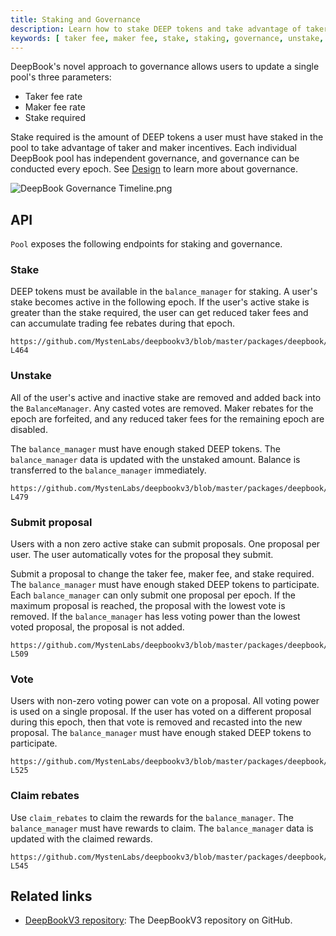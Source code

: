 ```yaml
---
title: Staking and Governance
description: Learn how to stake DEEP tokens and take advantage of taker and minter incentives.
keywords: [ taker fee, maker fee, stake, staking, governance, unstake, submit proposal, vote, claim rebates, deepbook pool, deepbook governance, deepbookv3 ]
---
```



DeepBook's novel approach to governance allows users to update a single pool's three parameters: 

- Taker fee rate
- Maker fee rate
- Stake required

Stake required is the amount of DEEP tokens a user must have staked in the pool to take advantage of taker and maker incentives. Each individual DeepBook pool has independent governance, and governance can be conducted every epoch. See [Design](./design.mdx#governance) to learn more about governance.

![DeepBook Governance Timeline.png](./images/governance.png)

## API

`Pool` exposes the following endpoints for staking and governance.

### Stake

DEEP tokens must be available in the `balance_manager` for staking. A user's stake becomes active in the following epoch. If the user's active stake is greater than the stake required, the user can get reduced taker fees and can accumulate trading fee rebates during that epoch.

```move reference 
https://github.com/MystenLabs/deepbookv3/blob/master/packages/deepbook/sources/pool.move#L450-L464
```

### Unstake

All of the user's active and inactive stake are removed and added back into the `BalanceManager`. Any casted votes are removed. Maker rebates for the epoch are forfeited, and any reduced taker fees for the remaining epoch are disabled.

The `balance_manager` must have enough staked DEEP tokens. The `balance_manager` data is updated with the unstaked amount. Balance is transferred to the `balance_manager` immediately.

```move reference 
https://github.com/MystenLabs/deepbookv3/blob/master/packages/deepbook/sources/pool.move#L466-L479
```

### Submit proposal

Users with a non zero active stake can submit proposals. One proposal per user. The user automatically votes for the proposal they submit.

Submit a proposal to change the taker fee, maker fee, and stake required. The `balance_manager` must have enough staked DEEP tokens to participate. Each `balance_manager` can only submit one proposal per epoch. If the maximum proposal is reached, the proposal with the lowest vote is removed. If the `balance_manager` has less voting power than the lowest voted proposal, the proposal is not added.

```move reference 
https://github.com/MystenLabs/deepbookv3/blob/master/packages/deepbook/sources/pool.move#L481-L509
```

### Vote

Users with non-zero voting power can vote on a proposal. All voting power is used on a single proposal. If the user has voted on a different proposal during this epoch, then that vote is removed and recasted into the new proposal. The `balance_manager` must have enough staked DEEP tokens to participate.

```move reference 
https://github.com/MystenLabs/deepbookv3/blob/master/packages/deepbook/sources/pool.move#L511-L525
```

### Claim rebates

Use `claim_rebates` to claim the rewards for the `balance_manager`. The `balance_manager` must have rewards to claim. The `balance_manager` data is updated with the claimed rewards.

```move reference 
https://github.com/MystenLabs/deepbookv3/blob/master/packages/deepbook/sources/pool.move#L527-L545
```

## Related links

- [DeepBookV3 repository](https://github.com/MystenLabs/deepbookv3): The DeepBookV3 repository on GitHub.
